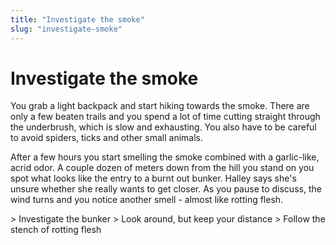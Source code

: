 ```yaml
---
title: "Investigate the smoke"
slug: "investigate-smoke"
---
```


# Investigate the smoke

You grab a light backpack and start hiking towards the smoke. There are only a few beaten trails and you spend a lot of time cutting straight through the underbrush, which is slow and exhausting. You also have to be careful to avoid spiders, ticks and other small animals. 

After a few hours you start smelling the smoke combined with a garlic-like, acrid odor. A couple dozen of meters down from the hill you stand on you spot what looks like the entry to a burnt out bunker. Halley says she's unsure whether she really wants to get closer. As you pause to discuss, the wind turns and you notice another smell - almost like rotting flesh.


<Link to="../investigate-bunker">> Investigate the bunker</Link>

<Link to="../keep-your-distance">> Look around, but keep your distance</Link>

<Link to="../follow-stench">> Follow the stench of rotting flesh</Link>
